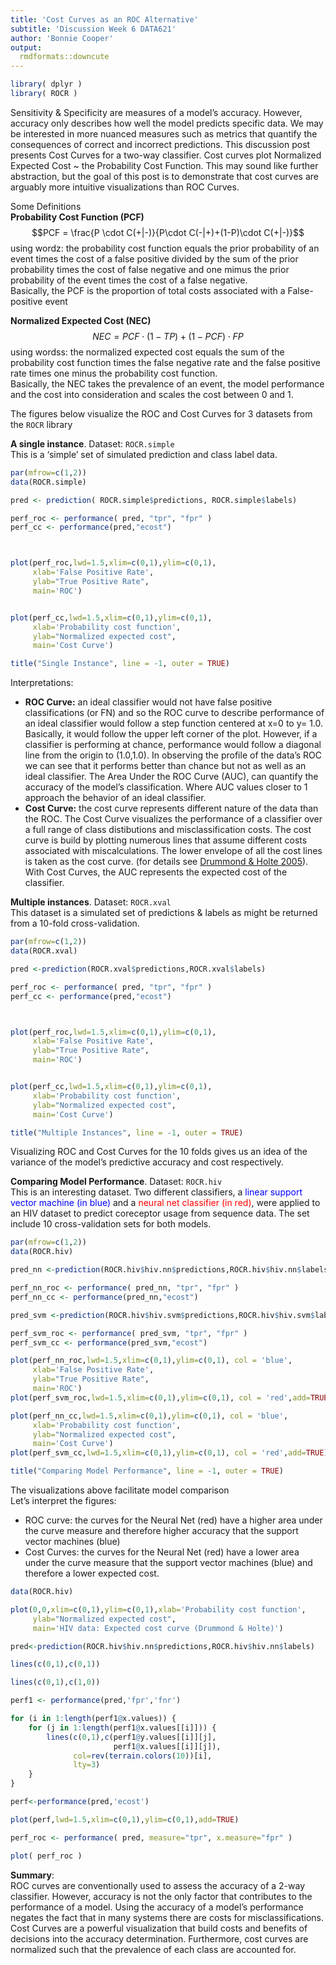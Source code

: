 ```yaml
---
title: 'Cost Curves as an ROC Alternative'
subtitle: 'Discussion Week 6 DATA621'
author: 'Bonnie Cooper'
output:
  rmdformats::downcute
---
```


```r
library( dplyr )
library( ROCR )
```

Sensitivity & Specificity are measures of a model's accuracy. However, accuracy only describes how well the model predicts specific data. We may be interested in more nuanced measures such as metrics that quantify the consequences of correct and incorrect predictions. This discussion post presents Cost Curves for a two-way classifier. Cost curves plot Normalized Expected Cost ~ the Probability Cost Function. This may sound like further abstraction, but the goal of this post is to demonstrate that cost curves are arguably more intuitive visualizations than ROC Curves.

Some Definitions  
**Probability Cost Function (PCF)**  
$$PCF = \frac{P \cdot C(+|-)}{P\cdot C(-|+)+(1-P)\cdot C(+|-)}$$
using wordz: the probability cost function equals the prior probability of an event times the cost of a false positive divided by the sum of the prior probability times the cost of false negative and one mimus the prior probability of the event times the cost of a false negative.  
Basically, the PCF is the proportion of total costs associated with a False-positive event  

**Normalized Expected Cost (NEC)**  
$$NEC = PCF\cdot (1-TP)+(1-PCF)\cdot FP$$
using wordss: the normalized expected cost equals the sum of the probability cost function times the false negative rate and the false positive rate times one minus the probability cost function.  
Basically, the NEC takes the prevalence of an event, the model performance and the cost into consideration and scales the cost between 0 and 1.  


The figures below visualize the ROC and Cost Curves for 3 datasets from the `ROCR` library


**A single instance**. Dataset: `ROCR.simple`  
This is a 'simple' set of simulated prediction and class label data.
```r
par(mfrow=c(1,2))
data(ROCR.simple)

pred <- prediction( ROCR.simple$predictions, ROCR.simple$labels)

perf_roc <- performance( pred, "tpr", "fpr" )
perf_cc <- performance(pred,"ecost")



plot(perf_roc,lwd=1.5,xlim=c(0,1),ylim=c(0,1),
     xlab='False Positive Rate',
     ylab="True Positive Rate",
     main='ROC')


plot(perf_cc,lwd=1.5,xlim=c(0,1),ylim=c(0,1),
     xlab='Probability cost function',
     ylab="Normalized expected cost",
     main='Cost Curve')

title("Single Instance", line = -1, outer = TRUE)
```
Interpretations:  

* **ROC Curve:** an ideal classifier would not have false positive classifications (or FN) and so the ROC curve to describe performance of an ideal classifier would follow a step function centered at x=0 to y= 1.0. Basically, it would follow the upper left corner of the plot. However, if a classifier is performing at chance, performance would follow a diagonal line from the origin to (1.0,1.0). In observing the profile of the data's ROC we can see that it performs better than chance but not as well as an ideal classifier. The Area Under the ROC Curve (AUC), can quantify the accuracy of the model's classification. Where AUC values closer to 1 approach the behavior of an ideal classifier.  
* **Cost Curve:** the cost curve represents different nature of the data than the ROC. The Cost Curve visualizes the performance of a classifier over a full range of class distibutions and misclassification costs. The cost curve is build by plotting numerous lines that assume different costs associated with miscalculations. The lower envelope of all the cost lines is taken as the cost curve. (for details see [Drummond & Holte 2005](https://research.cs.wisc.edu/areas/ai/airg/cost-curves.pdf)). With Cost Curves, the AUC represents the expected cost of the classifier.


**Multiple instances**. Dataset: `ROCR.xval`  
This dataset is a simulated set of predictions & labels as might be returned from a 10-fold cross-validation.
```r
par(mfrow=c(1,2))
data(ROCR.xval)

pred <-prediction(ROCR.xval$predictions,ROCR.xval$labels)

perf_roc <- performance( pred, "tpr", "fpr" )
perf_cc <- performance(pred,"ecost")



plot(perf_roc,lwd=1.5,xlim=c(0,1),ylim=c(0,1),
     xlab='False Positive Rate',
     ylab="True Positive Rate",
     main='ROC')


plot(perf_cc,lwd=1.5,xlim=c(0,1),ylim=c(0,1),
     xlab='Probability cost function',
     ylab="Normalized expected cost",
     main='Cost Curve')

title("Multiple Instances", line = -1, outer = TRUE)
```
Visualizing ROC and Cost Curves for the 10 folds gives us an idea of the variance of the model's predictive accuracy and cost respectively.


**Comparing Model Performance**. Dataset: `ROCR.hiv`  
This is an interesting dataset. Two different classifiers, a <span style="color: blue;"> linear support vector machine (in blue)</span> and a <span style="color: red;"> neural net classifier (in red)</span>, were applied to an HIV dataset to predict coreceptor usage from sequence data. The set include 10 cross-validation sets for both models. 
```r
par(mfrow=c(1,2))
data(ROCR.hiv)

pred_nn <-prediction(ROCR.hiv$hiv.nn$predictions,ROCR.hiv$hiv.nn$labels)

perf_nn_roc <- performance( pred_nn, "tpr", "fpr" )
perf_nn_cc <- performance(pred_nn,"ecost")

pred_svm <-prediction(ROCR.hiv$hiv.svm$predictions,ROCR.hiv$hiv.svm$labels)

perf_svm_roc <- performance( pred_svm, "tpr", "fpr" )
perf_svm_cc <- performance(pred_svm,"ecost")

plot(perf_nn_roc,lwd=1.5,xlim=c(0,1),ylim=c(0,1), col = 'blue',
     xlab='False Positive Rate',
     ylab="True Positive Rate",
     main='ROC')
plot(perf_svm_roc,lwd=1.5,xlim=c(0,1),ylim=c(0,1), col = 'red',add=TRUE)

plot(perf_nn_cc,lwd=1.5,xlim=c(0,1),ylim=c(0,1), col = 'blue',
     xlab='Probability cost function',
     ylab="Normalized expected cost",
     main='Cost Curve')
plot(perf_svm_cc,lwd=1.5,xlim=c(0,1),ylim=c(0,1), col = 'red',add=TRUE)

title("Comparing Model Performance", line = -1, outer = TRUE)
```

The visualizations above facilitate model comparison  
Let's interpret the figures:  

* ROC curve: the curves for the Neural Net (red) have a higher area under the curve measure and therefore higher accuracy that the support vector machines (blue)
* Cost Curves: the curves for the Neural Net (red) have a lower area under the curve measure that the support vector machines (blue) and therefore a lower expected cost.



```r
data(ROCR.hiv)

plot(0,0,xlim=c(0,1),ylim=c(0,1),xlab='Probability cost function',
     ylab="Normalized expected cost",
     main='HIV data: Expected cost curve (Drummond & Holte)')

pred<-prediction(ROCR.hiv$hiv.nn$predictions,ROCR.hiv$hiv.nn$labels)

lines(c(0,1),c(0,1))

lines(c(0,1),c(1,0))

perf1 <- performance(pred,'fpr','fnr')

for (i in 1:length(perf1@x.values)) {
    for (j in 1:length(perf1@x.values[[i]])) {
        lines(c(0,1),c(perf1@y.values[[i]][j],
                       perf1@x.values[[i]][j]),
              col=rev(terrain.colors(10))[i],
              lty=3)
    }
}

perf<-performance(pred,'ecost')

plot(perf,lwd=1.5,xlim=c(0,1),ylim=c(0,1),add=TRUE)

perf_roc <- performance( pred, measure="tpr", x.measure="fpr" )

plot( perf_roc )
```


**Summary**:  
ROC curves are conventionally used to assess the accuracy of a 2-way classifier. However, accuracy is not the only factor that contributes to the performance of a model. Using the accuracy of a model's performance negates the fact that in many systems there are costs for misclassifications. Cost Curves are a powerful visualization that build costs and benefits of decisions into the accuracy determination. Furthermore, cost curves are normalized such that the prevalence of each class are accounted for.


<br><br><br>